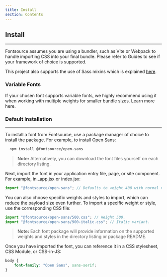 ```yaml
---
title: Install
section: Contents
---
```


## Install

---

Fontsource assumes you are using a bundler, such as Vite or Webpack to handle importing CSS into your final bundle. Please refer to Guides to see if your framework of choice is supported.

This project also supports the use of Sass mixins which is explained [here](/docs/getting-started/faces-mixin).

### Variable Fonts

If your chosen font supports variable fonts, we highly recommend using it when working with multiple weights for smaller bundle sizes. Learn more here.

### Default Installation

---

To install a font from Fontsource, use a package manager of choice to install the package. For example, to install Open Sans:

```sh
  npm install @fontsource/open-sans
```

> **Note:** Alternatively, you can download the font files yourself on each directory listing.

Next, import the font in your application entry file, page, or site component. For example, in \_app.jsx or index.jsx:

```jsx
import "@fontsource/open-sans"; // Defaults to weight 400 with normal variant.
```

You can also choose specific weights and styles to import, which can reduce the payload size even further. To import a specific weight or style, use the corresponding CSS file:

```jsx
import "@fontsource/open-sans/500.css"; // Weight 500.
import "@fontsource/open-sans/900-italic.css"; // Italic variant.
```

> **Note:** Each font package will provide information on the supported weights and styles in the directory listing or package README.

Once you have imported the font, you can reference it in a CSS stylesheet, CSS Module, or CSS-in-JS:

```css
body {
	font-family: "Open Sans", sans-serif;
}
```
